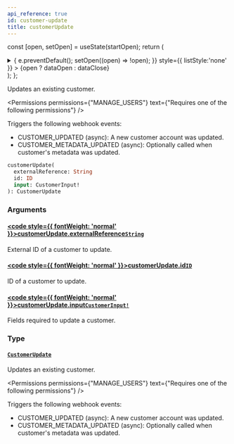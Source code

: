 ```yaml
---
api_reference: true
id: customer-update
title: customerUpdate
---
```






const [open, setOpen] = useState(startOpen);
return (
<details {...(open ? { open: true } : {})} className="details" style={{ border:'none', boxShadow:'none', background:'var(--ifm-background-color)' }}>
<summary
onClick={(e) => {
e.preventDefault();
setOpen((open) => !open);
}}
style={{ listStyle:'none' }} >
{open ? dataOpen : dataClose}
</summary>
{open && children}
</details>
);
};

Updates an existing customer.


<Permissions permissions={"MANAGE_USERS"} text={"Requires one of the following permissions"} />


Triggers the following webhook events:

- CUSTOMER_UPDATED (async): A new customer account was updated.
- CUSTOMER_METADATA_UPDATED (async): Optionally called when customer's metadata was updated.

```graphql
customerUpdate(
  externalReference: String
  id: ID
  input: CustomerInput!
): CustomerUpdate
```

### Arguments

#### [<code style={{ fontWeight: 'normal' }}>customerUpdate.<b>externalReference</b></code>](#)<Bullet />[`String`](../../../api-reference/miscellaneous/scalars/string.mdx) <Badge class="badge badge--secondary" text="scalar"/> <Badge class="badge badge--secondary" text="miscellaneous"/>

External ID of a customer to update.

#### [<code style={{ fontWeight: 'normal' }}>customerUpdate.<b>id</b></code>](#)<Bullet />[`ID`](../../../api-reference/miscellaneous/scalars/id.mdx) <Badge class="badge badge--secondary" text="scalar"/> <Badge class="badge badge--secondary" text="miscellaneous"/>

ID of a customer to update.

#### [<code style={{ fontWeight: 'normal' }}>customerUpdate.<b>input</b></code>](#)<Bullet />[`CustomerInput!`](../../../api-reference/users/inputs/customer-input.mdx) <Badge class="badge badge--secondary" text="non-null"/> <Badge class="badge badge--secondary" text="input"/> <Badge class="badge badge--secondary" text="users"/>

Fields required to update a customer.

### Type

#### [`CustomerUpdate`](../../../api-reference/users/objects/customer-update.mdx) <Badge class="badge badge--secondary" text="object"/> <Badge class="badge badge--secondary" text="users"/>

Updates an existing customer.


<Permissions permissions={"MANAGE_USERS"} text={"Requires one of the following permissions"} />


Triggers the following webhook events:

- CUSTOMER_UPDATED (async): A new customer account was updated.
- CUSTOMER_METADATA_UPDATED (async): Optionally called when customer's metadata was updated.

